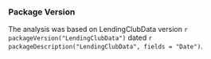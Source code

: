 ### Package Version
The analysis was based on LendingClubData version `r packageVersion("LendingClubData")` dated `r packageDescription("LendingClubData", fields = "Date")`.
